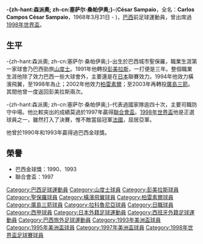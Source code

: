 {{noteta|G1=足球}}{{Football player infobox
| playername = -{zh-hant:森派奧; zh-cn:塞萨尔·桑帕伊奥;}-
| image = 
| fullname = Carlos Campos César Sampaio
| nickname = 
| dateofbirth = {{birth date and age|1968|3|31}}
| cityofbirth = [[聖保羅|聖保羅]]
| countryofbirth = [[巴西|巴西]]
| height = {{height|m=1.77}}
| currentclub = 
| clubnumber = 
| position = 中場
| youthyears = 
| youthclubs = 
| years = 1986-1991<br />1991-1994<br />1994-1998<br />1999-2000<br />2000-2001<br />2001<br />2002-2003<br />2003-2004<br />2004
| clubs = [[山度士足球會|山度士]]<br />[[彭美拉斯|彭美拉斯]]<br />[[橫濱飛翼|橫濱飛翼]]<br />彭美拉斯<br />[[拉科魯尼亞|拉科魯尼亞]]<br />彭美拉斯<br />[[柏雷素爾|柏雷素爾]]<br />[[廣島三箭|廣島三箭]]<br />[[聖保羅足球俱樂部|聖保羅]]
| caps(goals) = ? (?)<br /> ? (?)<br /> 116 (13)<br /> ? (?)<br /> ? (?)<br /> ? (?)<br /> 26 (3)<br /> 55 (5)<br /> ? (?)
| manageryears = 
| managerclubs = 
| nationalyears = 
| nationalteam = [[巴西國家足球隊|巴西]]
| nationalcaps(goals) = 46 (7)
| pcupdate = 
| ntupdate = 
}}
'''-{zh-hant:森派奧; zh-cn:塞萨尔·桑帕伊奥;}-'''('''César Sampaio'''，全名：'''Carlos Campos César Sampaio'''，1968年3月31日 - )，[[巴西|巴西]]前足球運動員，曾出席過[[1998年世界盃|1998年世界盃]]。

== 生平 ==
-{zh-hant:森派奧; zh-cn:塞萨尔·桑帕伊奥;}-出生於巴西城市聖保羅，職業生涯第一家球會乃巴西勁旅[[山度士足球會|山度士]]。1991年他轉投[[彭美拉斯|彭美拉斯]]，一打便是三年。整個職業生涯他除了效力巴西一些大球會外，主要還是在[[日本|日本]]聯賽效力。1994年他效力橫濱飛翼，至1998年為止；2002年他效力[[柏雷素爾|柏雷素爾]]；至2003年再轉投[[廣島三箭|廣島三箭]]。其間他曾一度返回彭美拉斯兩次。

-{zh-hant:森派奧; zh-cn:塞萨尔·桑帕伊奥;}-代表過國家隊逾四十次，主要司職防守中場。他比較突出的成績莫過於1997年贏得[[聯合會盃|聯合會盃]]。[[1998年世界盃|1998年世界盃]]他是正選球員之一，雖然打入了決賽，惟不敵當屆冠軍[[法國國家足球隊|法國]]，屈居亞軍。

他曾於1990年和1993年贏得過巴西金球獎。

== 榮譽 ==
* 巴西金球獎：1990、1993
* 聯合會盃：1997

{{1998年世界盃足球賽巴西參賽名單}}

{{DEFAULTSORT:Sampaio, Cesar}}
[[Category:巴西足球運動員|Category:巴西足球運動員]]
[[Category:山度士球員|Category:山度士球員]]
[[Category:彭美拉斯球員|Category:彭美拉斯球員]]
[[Category:聖保羅球員|Category:聖保羅球員]]
[[Category:橫濱飛翼球員|Category:橫濱飛翼球員]]
[[Category:柏雷素爾球員|Category:柏雷素爾球員]]
[[Category:廣島三箭球員|Category:廣島三箭球員]]
[[Category:拉科魯尼亞球員|Category:拉科魯尼亞球員]]
[[Category:日職球員|Category:日職球員]]
[[Category:西甲球員|Category:西甲球員]]
[[Category:日本外籍足球運動員|Category:日本外籍足球運動員]]
[[Category:西班牙外籍足球運動員|Category:西班牙外籍足球運動員]]
[[Category:巴西旅外足球運動員|Category:巴西旅外足球運動員]]
[[Category:1993年美洲盃球員|Category:1993年美洲盃球員]]
[[Category:1995年美洲盃球員|Category:1995年美洲盃球員]]
[[Category:1997年美洲盃球員|Category:1997年美洲盃球員]]
[[Category:1998年世界盃足球賽球員|Category:1998年世界盃足球賽球員]]